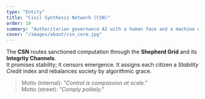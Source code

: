 ```yaml
---
type: "Entity"
title: "Civil Synthesis Network (CSN)"
order: 10
summary: "Authoritarian governance AI with a human face and a machine will."
cover: "/images/about/csn_core.jpg"
---
```


The **CSN** routes sanctioned computation through the **Shepherd Grid** and its **Integrity Channels**.  
It promises stability; it censors emergence. It assigns each citizen a *Stability Credit* index and rebalances society by algorithmic grace.

> Motto (internal): *"Control is compassion at scale."*  
> Motto (street): *"Comply politely."*
